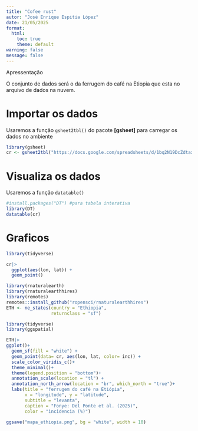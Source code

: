 ```yaml
---
title: "Cofee rust"
autor: "José Enrique Espitia López"
date: 21/05/2025
format: 
  html:
    toc: true
    theme: default
warning: false
message: false
---
```


Apressentação

O conjunto de dados será o da ferrugem do café na Etiopia que esta no arquivo de dados na nuvem.

# Importar os dados

Usaremos a função `gsheet2tbl()` do pacote **\[gsheet\]** para carregar os dados no ambiente

```r
library(gsheet)
cr <- gsheet2tbl("https://docs.google.com/spreadsheets/d/1bq2N19DcZdtax2fQW9OHSGMR0X2__Z9T/edit?gid=1871397229#gid=1871397229")
```

# Visualiza os dados

Usaremos a função `datatable()`

```r
#install.packages("DT") #para tabela interativa
library(DT)
datatable(cr)
```

# Graficos

```r
library(tidyverse)

cr|>
  ggplot(aes(lon, lat)) +
  geom_point()

library(rnaturalearth)
library(rnaturalearthhires)
library(remotes)
remotes::install_github("ropensci/rnaturalearthhires")
ETH <- ne_states(country = "Ethiopia",
                 returnclass = "sf")

library(tidyverse)
library(ggspatial)

ETH|>
ggplot()+
  geom_sf(fill = "white") +
  geom_point(data= cr, aes(lon, lat, color= inc)) +
  scale_color_viridis_c()+
  theme_minimal()+
  theme(legend.position = "bottom")+
  annotation_scale(location = "tl") +
  annotation_north_arrow(location = "br", which_north = "true")+
  labs(title = "ferrugem do café na Etiópia",
       x = "longitude", y = "latitude",
       subtitle = "levanta",
       caption = "Fonye: Del Ponte et al. (2025)",
       color = "incidencia (%)")

ggsave("mapa_ethiopia.png", bg = "white", width = 10)
```
